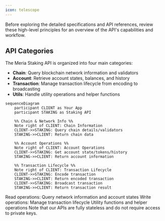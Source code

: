 ```yaml
---
icon: telescope
---
```


Before exploring the detailed specifications and API references, review these high-level principles for an overview of the API's capabilities and workflow.

## API Categories

The Meria Staking API is organized into four main categories:

- **Chain**: Query blockchain network information and validators
- **Account**: Retrieve account states, balances, and history
- **Transaction**: Manage transaction lifecycle from encoding to broadcasting
- **Utils**: Handle utility operations and helper functions

```mermaid
sequenceDiagram
    participant CLIENT as Your App
    participant STAKING as Staking API

    %% Chain & Network Info %%
    Note right of CLIENT: Chain Information
    CLIENT->>STAKING: Query chain details/validators
    STAKING->>CLIENT: Return chain data

    %% Account Operations %%
    Note right of CLIENT: Account Operations
    CLIENT->>STAKING: Get account state/tokens/history
    STAKING->>CLIENT: Return account information

    %% Transaction Lifecycle %%
    Note right of CLIENT: Transaction Lifecycle
    CLIENT->>STAKING: Encode transaction
    STAKING->>CLIENT: Return encoded transaction
    CLIENT->>STAKING: Broadcast transaction
    STAKING->>CLIENT: Return transaction result
```

<CardGroup cols={3}>
  <Card
    title="Chain & Account APIs"
    icon="magnifying-glass"
    href="../api-reference/current/chain/get-supported-chains"
  >
    Read operations: Query network information and account states
  </Card>
  <Card
    title="Transaction APIs"
    icon="pen-to-square"
    href="../api-reference/current/transaction/encode-a-transaction"
  >
    Write operations: Manage transaction lifecycle
  </Card>
  <Card
    title="Utils APIs"
    icon="wrench"
    href="../api-reference/current/utils/encode-an-address"
  >
    Utility functions and helper operations
  </Card>
</CardGroup>

<Info>
  Note that our APIs are fully stateless and do not require access to private
  keys.
</Info>

